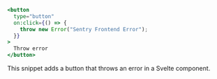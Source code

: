 ```jsx {tabTitle:Svelte} {filename:SomeCmponent.svelte}
<button
  type="button"
  on:click={() => {
    throw new Error("Sentry Frontend Error");
  }}
>
  Throw error
</button>
```

This snippet adds a button that throws an error in a Svelte component.
